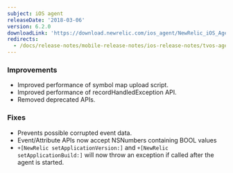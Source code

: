 ```yaml
---
subject: iOS agent
releaseDate: '2018-03-06'
version: 6.2.0
downloadLink: 'https://download.newrelic.com/ios_agent/NewRelic_iOS_Agent_6.2.0.zip'
redirects:
  - /docs/release-notes/mobile-release-notes/ios-release-notes/tvos-agent-620-0
---
```


### Improvements

* Improved performance of symbol map upload script.
* Improved performance of recordHandledException API.
* Removed deprecated APIs.

### Fixes

* Prevents possible corrupted event data.
* Event/Attribute APIs now accept NSNumbers containing BOOL values
* `+[NewRelic setApplicationVersion:]` and `+[NewRelic setApplicationBuild:]` will now throw an exception if called after the agent is started.
